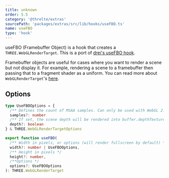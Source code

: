 ```yaml
---
title: unknown
order: 5.5
category: '@threlte/extras'
sourcePath: 'packages/extras/src/lib/hooks/useFBO.ts'
name: useFBO
type: 'hook'
---
```


useFBO (Framebuffer Object) is a hook that creates a `THREE.WebGLRenderTarget`. This is a port of [drei's useFBO hook](https://github.com/pmndrs/drei#usefbo).

Framebuffer objects are useful for cases where you want to render a scene but not display it. For example, rendering a scene to a framebuffer then passing that to a fragment shader as a uniform. You can read more about `WebGLRenderTarget`'s [here](https://threejs.org/docs/index.html?q=render%20target#api/en/renderers/WebGLRenderTarget).

<Example path="extras/use-fbo" />

## Options

```ts
type UseFBOOptions = {
  /** Defines the count of MSAA samples. Can only be used with WebGL 2. Default: 0 */
  samples?: number
  /** If set, the scene depth will be rendered into buffer.depthTexture. Default: false */
  depth?: boolean
} & THREE.WebGLRenderTargetOptions

export function useFBO(
  /** Width in pixels, or options (will render fullscreen by default) */
  width?: number | UseFBOOptions,
  /** Height in pixels */
  height?: number,
  /**Options */
  options?: UseFBOOptions
): THREE.WebGLRenderTarget
```
